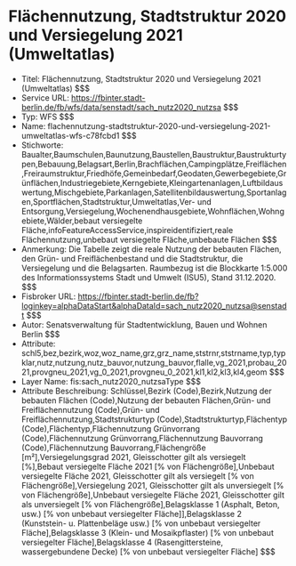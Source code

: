 # Flächennutzung, Stadtstruktur 2020 und Versiegelung 2021 (Umweltatlas)
- Titel: Flächennutzung, Stadtstruktur 2020 und Versiegelung 2021 (Umweltatlas) $$$
- Service URL: https://fbinter.stadt-berlin.de/fb/wfs/data/senstadt/sach_nutz2020_nutzsa $$$
- Typ: WFS $$$
- Name: flachennutzung-stadtstruktur-2020-und-versiegelung-2021-umweltatlas-wfs-c78fcbd1 $$$
- Stichworte: Baualter,Baumschulen,Baunutzung,Baustellen,Baustruktur,Baustrukturtypen,Bebauung,Belagsart,Berlin,Brachflächen,Campingplätze,Freiflächen,Freiraumstruktur,Friedhöfe,Gemeinbedarf,Geodaten,Gewerbegebiete,Grünflächen,Industriegebiete,Kerngebiete,Kleingartenanlagen,Luftbildauswertung,Mischgebiete,Parkanlagen,Satellitenbildauswertung,Sportanlagen,Sportflächen,Stadtstruktur,Umweltatlas,Ver- und Entsorgung,Versiegelung,Wochenendhausgebiete,Wohnflächen,Wohngebiete,Wälder,bebaut versiegelte Fläche,infoFeatureAccessService,inspireidentifiziert,reale Flächennutzung,unbebaut versiegelte Fläche,unbebaute Flächen $$$
- Anmerkung: Die Tabelle zeigt die reale Nutzung der bebauten Flächen, den Grün- und Freiflächenbestand und die Stadtstruktur, die Versiegelung und die Belagsarten.
Raumbezug ist die Blockkarte 1:5.000 des Informationssystems Stadt und Umwelt (ISU5), Stand 31.12.2020. $$$
- Fisbroker URL: https://fbinter.stadt-berlin.de/fb?loginkey=alphaDataStart&alphaDataId=sach_nutz2020_nutzsa@senstadt $$$
- Autor: Senatsverwaltung für Stadtentwicklung, Bauen und Wohnen Berlin $$$
- Attribute: schl5,bez,bezirk,woz,woz_name,grz,grz_name,ststrnr,ststrname,typ,typklar,nutz,nutzung,nutz_bauvor,nutzung_bauvor,flalle,vg_2021,probau_2021,provgneu_2021,vg_0_2021,provgneu_0_2021,kl1,kl2,kl3,kl4,geom $$$
- Layer Name: fis:sach_nutz2020_nutzsaType $$$
- Attribute Beschreibung: Schlüssel,Bezirk (Code),Bezirk,Nutzung der bebauten Flächen (Code),Nutzung der bebauten Flächen,Grün- und Freiflächennutzung (Code),Grün- und Freiflächennutzung,Stadtstrukturtyp (Code),Stadtstrukturtyp,Flächentyp (Code),Flächentyp,Flächennutzung Grünvorrang (Code),Flächennutzung Grünvorrang,Flächennutzung Bauvorrang (Code),Flächennutzung Bauvorrang,Flächengröße [m²],Versiegelungsgrad 2021, Gleisschotter gilt als versiegelt [%],Bebaut versiegelte Fläche 2021 [% von Flächengröße],Unbebaut versiegelte Fläche 2021, Gleisschotter gilt als versiegelt [% von Flächengröße],Versiegelung 2021, Gleisschotter gilt als unversiegelt [% von Flächengröße],Unbebaut versiegelte Fläche 2021, Gleisschotter gilt als unversiegelt [% von Flächengröße],Belagsklasse 1 (Asphalt, Beton, usw.) [% von unbebaut versiegelter Fläche]],Belagsklasse 2 (Kunststein- u. Plattenbeläge usw.) [% von unbebaut versiegelter Fläche],Belagsklasse 3 (Klein- und Mosaikpflaster) [% von unbebaut versiegelter Fläche],Belagsklasse 4 (Rasengittersteine, wassergebundene Decke) [% von unbebaut versiegelter Fläche] $$$
